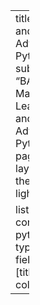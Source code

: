 ---
title: "ML and Advanced Python"
subtitle: "BAA1027 Machine Learning and Advanced Python"
page-layout: full
theme:
  light: lux

listing: 
  contents: pythonvF/*
  type: grid
  fields: [title]
  grid-columns: 1
---